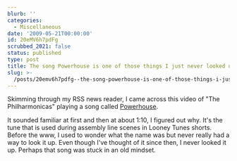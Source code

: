```yaml
---
blurb: ''
categories:
  - Miscellaneous
date: '2009-05-21T00:00:00'
id: 20eMV6h7pdFg
scrubbed_2021: false
status: published
type: post
title: The song Powerhouse is one of those things I just never looked up
slug: >-
  /posts/20emv6h7pdfg--the-song-powerhouse-is-one-of-those-things-i-just-never-looked-up
---
```


Skimming through my RSS news reader, I came across this video of
"The Philharmonicas" playing a song called
[Powerhouse](http://en.wikipedia.org/wiki/Powerhouse_(song)).

It sounded familiar at first and then at about 1:10, I figured out
why. It's the tune that is used during assembly line scenes in
Looney Tunes shorts. Before the www, I used to wonder what the name
was but never really had a way to look it up. Even though I've
thought of it since then, I never looked it up. Perhaps that song
was stuck in an old mindset.
